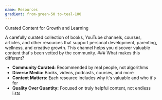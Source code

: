 ```yaml
---
name: Resources
gradient: from-green-50 to-teal-100
---
```


<Title>Recursive.eco Resources channel:</Title>

<Subtitle>Curated Content for Growth and Learning</Subtitle>

<Text>
A carefully curated collection of books, YouTube channels, courses, articles, and other resources that support personal development, parenting, wellness, and creative growth. This channel helps you discover valuable content that's been vetted by the community.
</Text>

<Box>
### What makes this different?

- **Community Curated:** Recommended by real people, not algorithms
- **Diverse Media:** Books, videos, podcasts, courses, and more
- **Context Matters:** Each resource includes why it's valuable and who it's for
- **Quality Over Quantity:** Focused on truly helpful content, not endless lists
</Box>
